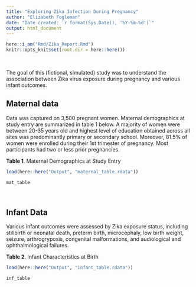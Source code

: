 ---
title: "Exploring Zika Infection During Pregnancy"
author: "Elizabeth Fogleman"
date: "Date created: `r format(Sys.Date(), '%Y-%m-%d')`"
output: html_document
---

```{r, include = FALSE}
here::i_am("Rmd/Zika_Report.Rmd")
knitr::opts_knit$set(root.dir = here::here())
```

$~$ <!--This adds space between header and next section--> 

The goal of this (fictional, simulated) study was to understand the association between Zika virus exposure during pregnancy and various infant outcomes.

## Maternal data
Data was captured on 3,500 pregnant women. Maternal demographics at study entry are summarized in table 1 below. A majority of women were between 20-35 years old and highest level of education obtained across all sites was predominantly primary or secondary school. Moreover, 81.5% of women were enrolled during their 1st trimester of pregnancy. Most participants had two or less prior pregnancies.


__Table 1__. Maternal Demographics at Study Entry

```{r, echo = FALSE}
load(here::here("Output", "maternal_table.rdata"))

mat_table
```


$~$ <!--This adds space between header and next section--> 

## Infant Data
Various infant outcomes were assessed by Zika exposure status, including stillbirth or neonatal death, preterm birth, microcephaly, low birth weight, seizure, arthrogryposis, congenital malformations, and audiological and ophthalmological failures.

__Table 2__. Infant Characteristics at Birth

```{r, echo = FALSE}
load(here::here("Output", "infant_table.rdata"))

inf_table
```

$~$ <!--This adds space between header and next section--> 



